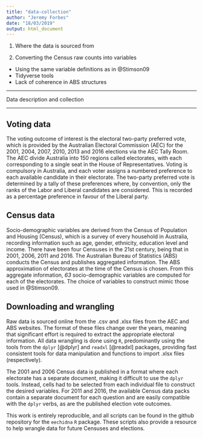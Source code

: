 ```yaml
---
title: "data-collection"
author: "Jeremy Forbes"
date: "18/03/2019"
output: html_document
---
```


1. Where the data is sourced from

2. Converting the Census raw counts into variables
- Using the same variable definitions as in @Stimson09 
- Tidyverse tools
- Lack of coherence in ABS structures

--------------------------------------------------------------------------------

Data description and collection

--------------------------------------------------------------------------------

## Voting data

The voting outcome of interest is the electoral two-party preferred vote, which is provided by the Australian Electoral Commission (AEC) for the 2001, 2004, 2007, 2010, 2013 and 2016 elections via the AEC Tally Room. The AEC divide Australia into 150 regions called electorates, with each corresponding to a single seat in the House of Representatives. Voting is compulsory in Australia, and each voter assigns a numbered preference to each available candidate in their electorate. The two-party preferred vote is determined by a tally of these preferences where, by convention, only the ranks of the Labor and Liberal candidates are considered. This is recorded as a percentage preference in favour of the Liberal party. 

## Census data

Socio-demographic variables are derived from the Census of Population and Housing (Census), which is a survey of every household in Australia, recording information such as age, gender, ethnicity, education level and income. There have been four Censuses in the 21st century, being that in 2001, 2006, 2011 and 2016. The Australian Bureau of Statistics (ABS) conducts the Census and publishes aggregated information. The ABS approximation of electorates at the time of the Census is chosen. From this aggregate information, *63* socio-demographic variables are computed for each of the electorates. The choice of variables to construct mimic those used in @Stimson09. 

## Downloading and wrangling

Raw data is sourced online from the .csv and .xlsx files from the AEC and ABS websites. The format of these files change over the years, meaning that significant effort is required to extract the appropriate electoral information. All data wrangling is done using `R`, predominantly using the tools from the `dplyr` [@dplyr] and `readxl` [@readxl] packages, providing fast consistent tools for data manipulation and functions to import .xlsx files (respectively). 

The 2001 and 2006 Census data is published in a format where each electorate has a separate document, making it difficult to use the `dplyr` tools. Instead, cells had to be selected from each individual file to construct the desired variables. For 2011 and 2016, the available Census data packs contain a separate document for each question and are easily compatible with the `dplyr` verbs, as are the published election vote outcomes.

This work is entirely reproducible, and all scripts can be found in the github repository for the `eechidna` `R` package. These scripts also provide a resource to help wrangle data for future Censuses and elections.



